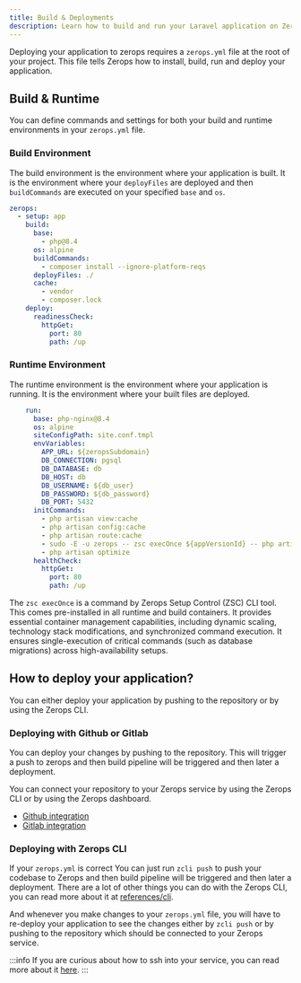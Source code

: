 ```yaml
---
title: Build & Deployments
description: Learn how to build and run your Laravel application on Zerops.
---
```


Deploying your application to zerops requires a `zerops.yml` file at the root of your project. This file tells Zerops how to install, build, run and deploy your application.

## Build & Runtime

You can define commands and settings for both your build and runtime environments in your `zerops.yml` file.

### Build Environment

The build environment is the environment where your application is built. It is the environment where your `deployFiles` are deployed and then `buildCommands` are executed on your specified `base` and `os`.

```yml
zerops:
  - setup: app
    build:
      base:
        - php@8.4
      os: alpine
      buildCommands:
        - composer install --ignore-platform-reqs
      deployFiles: ./
      cache:
        - vendor
        - composer.lock
    deploy:
      readinessCheck:
        httpGet:
          port: 80
          path: /up
```

### Runtime Environment

The runtime environment is the environment where your application is running. It is the environment where your built files are deployed.

```yml
    run:
      base: php-nginx@8.4
      os: alpine
      siteConfigPath: site.conf.tmpl
      envVariables:
        APP_URL: ${zeropsSubdomain}
        DB_CONNECTION: pgsql
        DB_DATABASE: db
        DB_HOST: db
        DB_USERNAME: ${db_user}
        DB_PASSWORD: ${db_password}
        DB_PORT: 5432
      initCommands:
        - php artisan view:cache
        - php artisan config:cache
        - php artisan route:cache
        - sudo -E -u zerops -- zsc execOnce ${appVersionId} -- php artisan migrate --force
        - php artisan optimize
      healthCheck:
        httpGet:
          port: 80
          path: /up
```

The `zsc execOnce` is a command by Zerops Setup Control (ZSC) CLI tool. This comes pre-installed in all runtime and build containers.
It provides essential container management capabilities, including dynamic scaling, technology stack
modifications, and synchronized command execution. It ensures single-execution of critical commands (such as database migrations) across high-availability
setups.


## How to deploy your application?

You can either deploy your application by pushing to the repository or by using the Zerops CLI.

### Deploying with Github or Gitlab

You can deploy your changes by pushing to the repository. This will trigger a push to zerops and then build pipeline will be triggered and then later a deployment.

You can connect your repository to your Zerops service by using the Zerops CLI or by using the Zerops dashboard.

- [Github integration](/references/github-integration)
- [Gitlab integration](/references/gitlab-integration)

### Deploying with Zerops CLI

If your `zerops.yml` is correct You can just run `zcli push` to push your codebase to Zerops and then build pipeline will be triggered and then later a deployment. 
There are a lot of other things you can do with the Zerops CLI, you can read more about it at [references/cli](/references/cli).

And whenever you make changes to your `zerops.yml` file, you will have to re-deploy your application to see the changes either by `zcli push` or by pushing to the repository which should be connected to your Zerops service.

:::info
If you are curious about how to ssh into your service, you can read more about it [here](/references/ssh).
:::